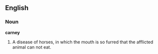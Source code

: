 ==English==

===Noun===

'''carney'''

#A disease of horses, in which the mouth is so furred that the afflicted animal can not eat.